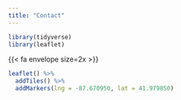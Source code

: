 ```yaml
---
title: "Contact"
---
```


```r
library(tidyverse)
library(leaflet)
```


{{< fa envelope size=2x >}}


```r
leaflet() %>% 
  addTiles() %>% 
  addMarkers(lng = -87.670950, lat = 41.979850)
```

